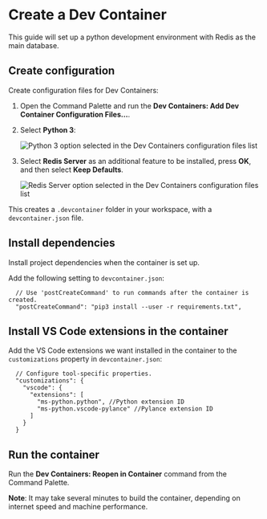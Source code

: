 # Create a Dev Container

This guide will set up a python development environment with Redis as the main database.


## Create configuration

Create configuration files for Dev Containers:

1. Open the Command Palette and run the **Dev Containers: Add Dev Container Configuration Files…**.

2. Select **Python 3**:

    ![Python 3 option selected in the Dev Containers configuration files list](https://code.visualstudio.com/assets/docs/python/fastapi-tutorial/devcontainers_python3.png)

3. Select **Redis Server** as an additional feature to be installed, press **OK**, and then select **Keep Defaults**.

    ![Redis Server option selected in the Dev Containers configuration files list](https://code.visualstudio.com/assets/docs/python/fastapi-tutorial/devcontainers_redis_server_feature.png)

This creates a `.devcontainer` folder in your workspace, with a `devcontainer.json` file.


## Install dependencies

Install project dependencies when the container is set up.

Add the following setting to `devcontainer.json`:

```jsonc
  // Use 'postCreateCommand' to run commands after the container is created.
  "postCreateCommand": "pip3 install --user -r requirements.txt",
```

## Install VS Code extensions in the container

Add the VS Code extensions we want installed in the container to the `customizations` property in `devcontainer.json`:

```jsonc
  // Configure tool-specific properties.
  "customizations": {
    "vscode": {
      "extensions": [
        "ms-python.python", //Python extension ID
        "ms-python.vscode-pylance" //Pylance extension ID
      ]
    }
  }
```


## Run the container

Run the **Dev Containers: Reopen in Container** command from the Command Palette.

**Note**: It may take several minutes to build the container, depending on internet speed and machine performance.
